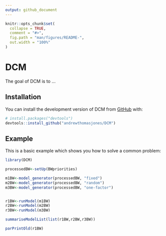 ```yaml
---
output: github_document
---
```


<!-- README.md is generated from README.Rmd. Please edit that file -->

```r
knitr::opts_chunk$set(
  collapse = TRUE,
  comment = "#>",
  fig.path = "man/figures/README-",
  out.width = "100%"
) 
```

# DCM

<!-- badges: start -->
<!-- badges: end -->

The goal of DCM is to ...

## Installation

You can install the development version of DCM from [GitHub](https://github.com/) with:

``` r
# install.packages("devtools")
devtools::install_github("andrewthomasjones/DCM")
```

## Example

This is a basic example which shows you how to solve a common problem:

```r
library(DCM)

processedBW<-setUp(BWpriorities)

m1BW<-model_generator(processedBW, "fixed")
m2BW<-model_generator(processedBW, "random")
m3BW<-model_generator(processedBW, "one-factor")


r1BW<-runModel(m1BW)
r2BW<-runModel(m2BW)
r3BW<-runModel(m3BW)

```

```r
summariseModelList(list(r1BW,r2BW,r3BW))
```

```r
parPrintOld(r1BW)
```
